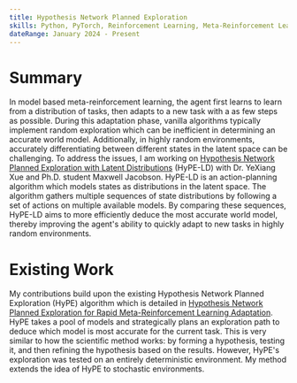 ```yaml
---
title: Hypothesis Network Planned Exploration
skills: Python, PyTorch, Reinforcement Learning, Meta-Reinforcement Learning
dateRange: January 2024 - Present
--- 
```


# Summary
In model based meta-reinforcement learning, the agent first learns to learn from a distribution of tasks, then adapts to a new task with a as few steps as possible. During this adaptation phase, vanilla algorithms typically implement random exploration which can be inefficient in determining an accurate world model. Additionally, in highly random environments, accurately differentiating between different states in the latent space can be challenging. To address the issues, I am working on <u>Hypothesis Network Planned Exploration with Latent Distributions</u> (HyPE-LD) with Dr. YeXiang Xue and Ph.D. student Maxwell Jacobson. HyPE-LD is an action-planning algorithm which models states as distributions in the latent space. The algorithm gathers multiple sequences of state distributions by following a set of actions on multiple available models. By comparing these sequences, HyPE-LD aims to more efficiently deduce the most accurate world model, thereby improving the agent's ability to quickly adapt to new tasks in highly random environments.

# Existing Work
My contributions build upon the existing Hypothesis Network Planned Exploration (HyPE) algorithm which is detailed in [Hypothesis Network Planned Exploration for Rapid Meta-Reinforcement Learning Adaptation](https://arxiv.org/abs/2311.03701). HyPE takes a pool of models and strategically plans an exploration path to deduce which model is most accurate for the current task. This is very similar to how the scientific method works: by forming a hypothesis, testing it, and then refining the hypothesis based on the results. However, HyPE's exploration was tested on an entirely deterministic environment. My method extends the idea of HyPE to stochastic environments. 